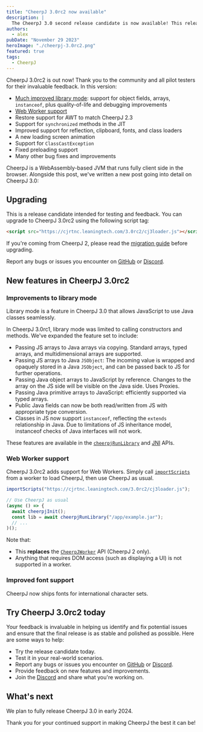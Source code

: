 ```yaml
---
title: "CheerpJ 3.0rc2 now available"
description: |
  The CheerpJ 3.0 second release candidate is now available! This release includes many improvements to library mode, Web Worker support, and more.
authors:
  - alex
pubDate: "November 29 2023"
heroImage: "./cheerpj-3.0rc2.png"
featured: true
tags:
  - CheerpJ
---
```


CheerpJ 3.0rc2 is out now! Thank you to the community and all pilot testers for their invaluable feedback. In this version:

- [Much improved library mode](#improvements-to-library-mode): support for object fields, arrays, `instanceof`, plus quality-of-life and debugging improvements
- [Web Worker support](#web-worker-support)
- Restore support for AWT to match CheerpJ 2.3
- Support for `synchronized` methods in the JIT
- Improved support for reflection, clipboard, fonts, and class loaders
- A new loading screen animation
- Support for `ClassCastException`
- Fixed preloading support
- Many other bug fixes and improvements

CheerpJ is a WebAssembly-based JVM that runs fully client side in the browser. Alongside this post, we've written a new post going into detail on CheerpJ 3.0:


<BlogPostCard post="cheerpj-3-deep-dive" showMetadata size="wide" />

## Upgrading

This is a release candidate intended for testing and feedback. You can upgrade to CheerpJ 3.0rc2 using the following script tag:

```html
<script src="https://cjrtnc.leaningtech.com/3.0rc2/cj3loader.js"></script>
```

If you're coming from CheerpJ 2, please read the [migration guide] before upgrading.

Report any bugs or issues you encounter on [GitHub] or [Discord].

[GitHub]: https://github.com/leaningtech/cheerpj-meta/issues
[Discord]: https://discord.leaningtech.com
[migration guide]: /cheerpj3/migrating-from-cheerpj2

## New features in CheerpJ 3.0rc2

### Improvements to library mode

Library mode is a feature in CheerpJ 3.0 that allows JavaScript to use Java classes seamlessly.

In CheerpJ 3.0rc1, library mode was limited to calling constructors and methods. We've expanded the feature set to include:

- Passing JS arrays to Java arrays via copying. Standard arrays, typed arrays, and multidimensional arrays are supported.
- Passing JS arrays to Java `JSObject`: The incoming value is wrapped and opaquely stored in a Java `JSObject`, and can be passed back to JS for further operations.
- Passing Java object arrays to JavaScript by reference. Changes to the array on the JS side will be visible on the Java side. Uses Proxies.
- Passing Java primitive arrays to JavaScript: efficiently supported via typed arrays.
- Public Java fields can now be both read/written from JS with appropriate type conversion.
- Classes in JS now support `instanceof`, reflecting the `extends` relationship in Java. Due to limitations of JS inheritance model, instanceof checks of Java interfaces will not work.

These features are available in the [`cheerpjRunLibrary`] and [JNI] APIs.

### Web Worker support

CheerpJ 3.0rc2 adds support for Web Workers. Simply call [`importScripts`](https://developer.mozilla.org/en-US/docs/Web/API/WorkerGlobalScope/importScripts) from a worker to load CheerpJ, then use CheerpJ as usual.

```js
importScripts("https://cjrtnc.leaningtech.com/3.0rc2/cj3loader.js");

// Use CheerpJ as usual
(async () => {
  await cheerpjInit();
  const lib = await cheerpjRunLibrary("/app/example.jar");
  // ...
)();
```

Note that:

- This **replaces** the [`CheerpJWorker`](/cheerpj2/reference/WebWorker-API) API (CheerpJ 2 only).
- Anything that requires DOM access (such as displaying a UI) is not supported in a worker.

[CheerpX]: /cheerpx
[`cheerpjRunLibrary`]: /cheerpj3/reference/cheerpjRunLibrary
[`cheerpjInit`]: /cheerpj3/reference/cheerpjInit
[JNI]: /cheerpj3/guides/Implementing-Java-native-methods-in-JavaScript

### Improved font support

CheerpJ now ships fonts for international character sets.

## Try CheerpJ 3.0rc2 today


<LinkButton
	type="primary"
	href="/cheerpj3/getting-started"
	label="Get started"
	iconRight="mi:arrow-right"
/>

<LinkButton
	type="secondary"
	href="/cheerpj3/migrating-from-cheerpj2"
	label="Migration guide"
/>

Your feedback is invaluable in helping us identify and fix potential issues and
ensure that the final release is as stable and polished as possible. Here are
some ways to help:

- Try the release candidate today.
- Test it in your real-world scenarios.
- Report any bugs or issues you encounter on [GitHub] or [Discord].
- Provide feedback on new features and improvements.
- Join the [Discord] and share what you're working on.

## What's next

We plan to fully release CheerpJ 3.0 in early 2024.

Thank you for your continued support in making CheerpJ the best it can be!
